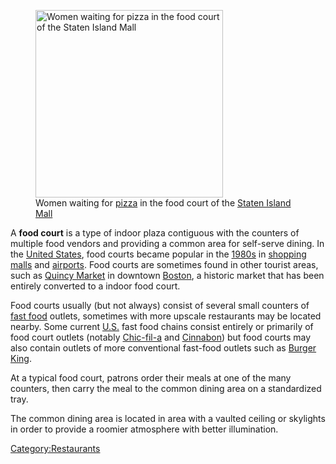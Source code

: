 {{stub}}

[[Image:DSCN3770 simallfoodcourtpizzeriayoungwomen e.JPG|300px|right|thumb|Women waiting for [[pizza]] in the food court of the [[Staten Island Mall]]]]

A '''food court''' is a type of indoor plaza contiguous with the counters of multiple food vendors and providing a common area for self-serve dining. In the [[United States]], food courts became popular in the [[1980s]] in [[shopping mall]]s and [[airport]]s. Food courts are sometimes found in other tourist areas, such as [[Quincy Market]] in downtown [[Boston, Massachusetts|Boston]], a historic market that has been entirely converted to a indoor food court. 

Food courts usually (but not always) consist of several small counters of [[fast food]] outlets, sometimes with more upscale restaurants may be located nearby.  Some current [[U.S.]] fast food chains consist entirely or primarily of food court outlets (notably [[Chic-fil-a]] and [[Cinnabon]]) but food courts may also contain outlets of more conventional fast-food outlets such as [[Burger King]]. 

At a typical food court, patrons order their meals at one of the many counters, then carry the meal to the common dining area on a standardized tray. 

The common dining area is located in area with a vaulted ceiling or skylights in order to provide a roomier atmosphere with better illumination.

[[Category:Restaurants]]